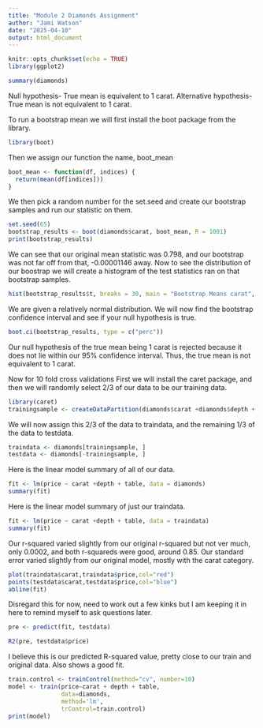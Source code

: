 ```yaml
---
title: "Module 2 Diamonds Assignment"
author: "Jami Watson"
date: "2025-04-10"
output: html_document
---
```


```r
knitr::opts_chunk$set(echo = TRUE)
library(ggplot2)
```

```r
summary(diamonds)
```
Null hypothesis- True mean is equivalent to 1 carat.
Alternative hypothesis- True mean is not equivalent to 1 carat.

To run a bootstrap mean we will first install the boot package from the library.
```r
library(boot)
```
Then we assign our function the name, boot_mean
```r
boot_mean <- function(df, indices) {
  return(mean(df[indices]))
}
```
We then pick a random number for the set.seed and create our bootstrap samples and run our statistic on them.
```r
set.seed(65)
bootstrap_results <- boot(diamonds$carat, boot_mean, R = 1001)
print(bootstrap_results)
```
We can see that our original mean statistic was 0.798, and our bootstrap was not far off from that, -0.00001146 away. Now to see the distribution of our boostrap we will create a histogram of the test statistics ran on that bootstrap samples.
```r
hist(bootstrap_results$t, breaks = 30, main = "Bootstrap Means carat", xlab = "Mean Value", col = "lightblue", border = "black")
```
We are given a relatively normal distribution. We will now find the bootstrap confidence interval and see if your null hypothesis is true.
```r
boot.ci(bootstrap_results, type = c("perc"))
```
Our null hypothesis of the true mean being 1 carat is rejected because it does not lie within our 95% confidence interval. Thus, the true mean is not equivalent to 1 carat.

Now for 10 fold cross validations
First we will install the caret package, and then we will randomly select 2/3 of our data to be our training data.
```r
library(caret)
trainingsample <- createDataPartition(diamonds$carat +diamonds$depth + diamonds$table, p=0.667,list=FALSE)
```
We will now assign this 2/3 of the data to traindata, and the remaining 1/3 of the data to testdata. 
```r
traindata <- diamonds[trainingsample, ]
testdata <- diamonds[-trainingsample, ]
```
Here is the linear model summary of all of our data.
```r
fit <- lm(price ~ carat +depth + table, data = diamonds)
summary(fit)
```
Here is the linear model summary of just our traindata.
```r
fit <- lm(price ~ carat +depth + table, data = traindata)
summary(fit)
```
Our r-squared varied slightly from our original r-squared but not ver much, only 0.0002, and both r-squareds were good, around 0.85. Our standard error varied slightly from our original model, mostly with the carat category.


```r
plot(traindata$carat,traindata$price,col="red")
points(testdata$carat,testdata$price,col="blue")
abline(fit)
```
Disregard this for now, need to work out a few kinks but I am keeping it in here to remind myself to ask questions later.

```r
pre <- predict(fit, testdata)
```
```r
R2(pre, testdata$price)
```
I believe this is our predicted R-squared value, pretty close to our train and original data. Also shows a good fit.

```r
train.control <- trainControl(method="cv", number=10)
model <- train(price~carat + depth + table, 
               data=diamonds,
               method='lm',
               trControl=train.control)
print(model)
```



